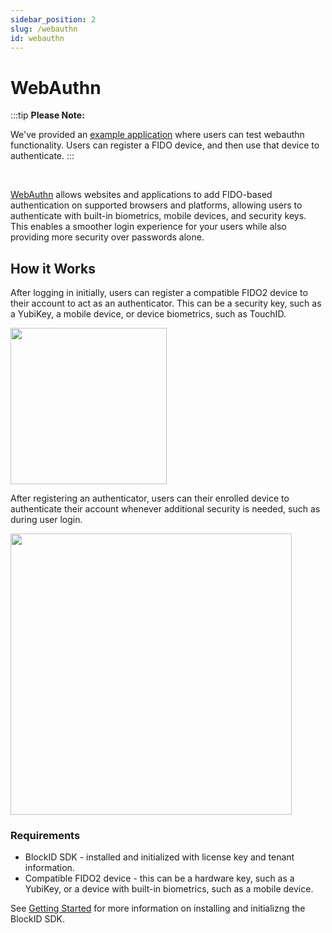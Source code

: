 ```yaml
---
sidebar_position: 2
slug: /webauthn
id: webauthn
---
```




# WebAuthn 


:::tip
**Please Note:**

We've provided an <a href="/devportal/demo" target="_blank"> example application</a> where users can test webauthn functionality. Users can register a FIDO device, and then use that device to authenticate. 
:::

<br />

<a href="https://fidoalliance.org/fido2/fido2-web-authentication-webauthn/" target="_blank">WebAuthn</a> allows websites and applications to add FIDO-based authentication on supported browsers and platforms, allowing users to authenticate with built-in biometrics, mobile devices, and security keys. This enables a smoother login experience for your users while also providing more security over passwords alone. 

## **How it Works**

After logging in initially, users can register a compatible FIDO2 device to their account to act as an authenticator. This can be a security key, such as a YubiKey, a mobile device, or device biometrics, such as TouchID. 


<img src={Webfido1} height="250" />


After registering an authenticator, users can their enrolled device to authenticate their account whenever additional security is needed, such as during user login.

<img src={Mobilefido2} height="450" />




### Requirements

- BlockID SDK - installed and initialized with license key and tenant information.
- Compatible FIDO2 device - this can be a hardware key, such as a YubiKey, or a device with built-in biometrics, such as a mobile device.

See [Getting Started](/docs#gettingstarted) for more information on installing and initializng the BlockID SDK.



